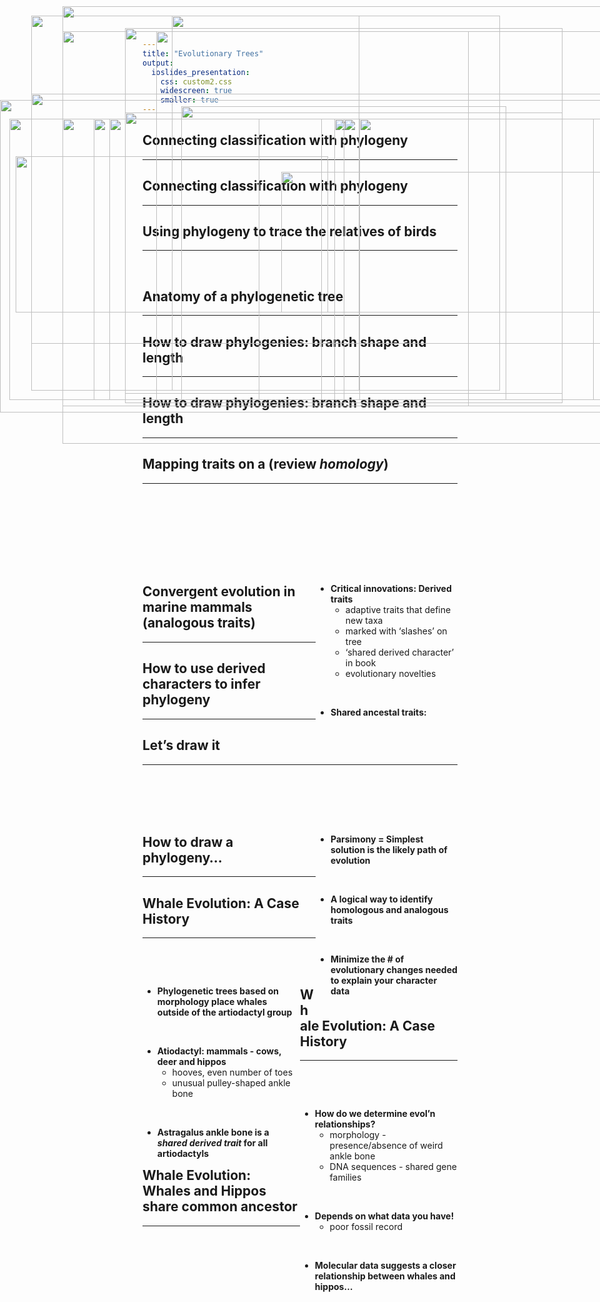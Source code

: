 ```yaml
---
title: "Evolutionary Trees"
output: 
  ioslides_presentation:
    css: custom2.css
    widescreen: true
    smaller: true
---
```


## Connecting classification with phylogeny
<hr>

<IMG STYLE="position:absolute; TOP:190px; LEFT:15px; WIDTH:500px; HEIGHT:450px" SRC="images/class.jpg">


## Connecting classification with phylogeny
<hr>

<IMG STYLE="position:absolute; TOP:190px; LEFT:15px; WIDTH:500px; HEIGHT:450px" SRC="images/class.jpg">

<IMG STYLE="position:absolute; TOP:190px; LEFT:535px; WIDTH:500px; HEIGHT:450px" SRC="images/phylo.jpg">

## Using phylogeny to trace the relatives of birds
<hr>
<br/>

<IMG STYLE="position:absolute; TOP:190px; LEFT:175px; WIDTH:800px; HEIGHT:450px" SRC="images/birdsrelate.jpg">

##

<IMG STYLE="position:absolute; TOP:25px; LEFT:275px; WIDTH:525px; HEIGHT:600px" SRC="images/bird_evo.jpg">

## Anatomy of a phylogenetic tree
<hr>

<IMG STYLE="position:absolute; TOP:190px; LEFT:100px; WIDTH:900px; HEIGHT:450px" SRC="images/tree.jpg">

## 

<IMG STYLE="position:absolute; TOP:50px; LEFT:100px; WIDTH:900px; HEIGHT:600px" SRC="images/polytomy.gif">

## How to draw phylogenies: branch shape and length
<hr>

<IMG STYLE="position:absolute; TOP:180px; LEFT:200px; WIDTH:700px; HEIGHT:450px" SRC="images/shape.jpg">

## How to draw phylogenies: branch shape and length
<hr>

<IMG STYLE="position:absolute; TOP:160px; LEFT:0px; WIDTH:1100px; HEIGHT:500px" SRC="images/shape2.png">

## Mapping traits on a  (review *homology*)
<hr>

<IMG STYLE="position:absolute; TOP:190px; LEFT:150px; WIDTH:800px; HEIGHT:450px" SRC="images/clade.jpg">

##
<br/>
<br/>
<br/>
<br/>
<br/>
<br/>


<div style="float: right ; width: 45%;">

* **Critical innovations: Derived traits**
    + adaptive traits that define new taxa
    + marked with 'slashes' on tree
    + 'shared derived character' in book
    + evolutionary novelties

<br/>

* **Shared ancestal traits: **

</div>


<IMG STYLE="position:absolute; TOP:25px; LEFT:50px; WIDTH:525px; HEIGHT:600px" SRC="images/bird_evo.jpg">

## 

<IMG STYLE="position:absolute; TOP:45px; LEFT:200px; WIDTH:700px; HEIGHT:600px" SRC="images/parapoly.jpg">

## Convergent evolution in marine mammals (analogous traits)
<hr>

<IMG STYLE="position:absolute; TOP:170px; LEFT:290px; WIDTH:520px; HEIGHT:470px" SRC="images/convergent.jpg">

## 

<IMG STYLE="position:absolute; TOP:150px; LEFT:50px; WIDTH:1000px; HEIGHT:400px" SRC="images/crabs.png">

## How to use derived characters to infer phylogeny
<hr>

<IMG STYLE="position:absolute; TOP:190px; LEFT:15px; WIDTH:500px; HEIGHT:450px" SRC="images/chractertable.jpg">

## Let's draw it
<hr>
<br/>
<br/>
<br/>
<br/>

<IMG STYLE="position:absolute; TOP:190px; LEFT:15px; WIDTH:500px; HEIGHT:450px" SRC="images/chractertable.jpg">

<div style="float: right; width: 45%;">

* **Parsimony = Simplest solution is the likely path of evolution**

<br/>

* **A logical way to identify homologous and analogous traits**

<br/>

* **Minimize the # of evolutionary changes needed to explain your character data** 

</div>

## How to draw a phylogeny...
<hr>

<IMG STYLE="position:absolute; TOP:190px; LEFT:15px; WIDTH:500px; HEIGHT:450px" SRC="images/chractertable.jpg">

<IMG STYLE="position:absolute; TOP:190px; LEFT:550px; WIDTH:500px; HEIGHT:450px" SRC="images/draw.jpg">

## Whale Evolution: A Case History
<hr>
<br/>
<br/>

<div style="float: left; width: 50%;">

* **Phylogenetic trees based on morphology place whales outside of the artiodactyl group**

<br/>

* **Atiodactyl: mammals - cows, deer and hippos** 
    + hooves, even number of toes
    + unusual pulley-shaped ankle bone

<br/>

* **Astragalus ankle bone is a *shared derived trait* for all artiodactyls**

</div>

<IMG STYLE="position:absolute; TOP:190px; LEFT:575px; WIDTH:400px; HEIGHT:450px" SRC="images/whale1.jpg">


## Whale Evolution: A Case History
<hr>
<br/>
<br/>

<div style="float: right ; width: 50%;">

* **How do we determine evol'n relationships?**
    + morphology - presence/absence of weird ankle bone
    + DNA sequences - shared gene families

<br/>

* **Depends on what data you have!**
    + poor fossil record 

<br/>

* **Molecular data suggests a closer relationship between whales and hippos...**

</div>

<IMG STYLE="position:absolute; TOP:250px; LEFT:25px; WIDTH:500px; HEIGHT:250px" SRC="images/ankle.jpg">

## Whale Evolution: Whales and Hippos share common ancestor
<hr>

<IMG STYLE="position:absolute; TOP:190px; LEFT:15px; WIDTH:400px; HEIGHT:450px" SRC="images/whale2.jpg">

<IMG STYLE="position:absolute; TOP:275px; LEFT:450px; WIDTH:625px; HEIGHT:225px" SRC="images/whale3.jpg">

## 

<IMG STYLE="position:absolute; TOP:50px; LEFT:250px; WIDTH:500px; HEIGHT:600px" SRC="images/treeoflife.jpg">

## 

<IMG STYLE="position:absolute; TOP:10px; LEFT:100px; WIDTH:900px; HEIGHT:700px" SRC="images/treeoflife3.jpg">

